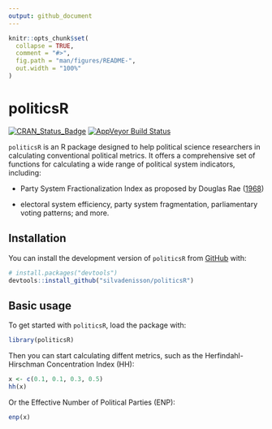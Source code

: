 ```yaml
---
output: github_document
---
```


<!-- README.md is generated from README.Rmd. Please edit that file -->

```r
knitr::opts_chunk$set(
  collapse = TRUE,
  comment = "#>",
  fig.path = "man/figures/README-",
  out.width = "100%"
)
```

# politicsR

<!-- badges: start -->
[![CRAN_Status_Badge](http://www.r-pkg.org/badges/version/politicsR)](https://cran.r-project.org/package=politicsR)
[![AppVeyor Build Status](https://ci.appveyor.com/api/projects/status/3xp80q2vnwfxwhif/branch/main?svg=true)](https://ci.appveyor.com/project/silvadenisson/politicsr/branch/main)
<!-- badges: end -->

`politicsR` is an R package designed to help political science researchers in calculating conventional political metrics. It offers a comprehensive set of functions for calculating a wide range of political system indicators, including:

- Party System Fractionalization Index as proposed by Douglas Rae ([1968](https://journals.sagepub.com/doi/abs/10.1177/001041406800100305?journalCode=cpsa))

- electoral system efficiency, party system fragmentation, parliamentary voting patterns; and more.


## Installation

You can install the development version of `politicsR` from [GitHub](https://github.com/) with:

```r
# install.packages("devtools")
devtools::install_github("silvadenisson/politicsR")
```

## Basic usage

To get started with `politicsR`, load the package with:

```r
library(politicsR)
```

Then you can start calculating diffent metrics, such as the Herfindahl-Hirschman Concentration Index (HH):

```r
x <- c(0.1, 0.1, 0.3, 0.5)
hh(x)
```

Or the Effective Number of Political Parties (ENP):


```r
enp(x)
```
















